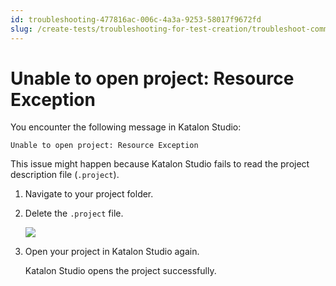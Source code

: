 ```yaml
---
id: troubleshooting-477816ac-006c-4a3a-9253-58017f9672fd
slug: /create-tests/troubleshooting-for-test-creation/troubleshoot-common-exceptions/unable-to-open-project-resource-exception
---
```


# Unable to open project: Resource Exception

You encounter the following message in Katalon Studio:

```
Unable to open project: Resource Exception
```

This issue might happen because Katalon Studio fails to read the project description file \(<code>.project</code>\).

1.  Navigate to your project folder.

2.  Delete the <code>.project</code> file.

    <img src="/doc_images/Documents/Create_tests/Troubleshooting_For_Test_Creation/Troubleshooting_Common_Exception/image/project-file.png" width={500} />

3.  Open your project in Katalon Studio again.

    Katalon Studio opens the project successfully.